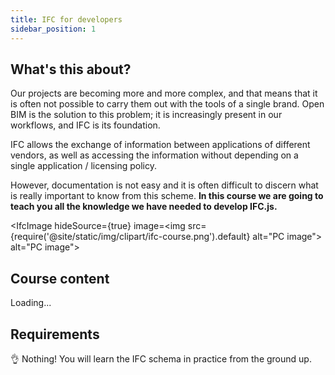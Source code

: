 ```yaml
---
title: IFC for developers
sidebar_position: 1
---
```



## What's this about?

Our projects are becoming more and more complex, and that means that it is often not possible to carry them out with the tools of a single brand. Open BIM is the solution to this problem; it is increasingly present in our workflows, and IFC is its foundation.

<IfcCard>
	IFC allows the exchange of information between applications of different vendors, as well as accessing the information without depending on a single application / licensing policy.
</IfcCard>

However, documentation is not easy and it is often difficult to discern what is really important to know from this scheme. **In this course we are going to teach you all the knowledge we have needed to develop IFC.js.**


<IfcImage hideSource={true} image=<img src={require('@site/static/img/clipart/ifc-course.png').default} alt="PC image"></img>
   alt="PC image"></IfcImage>



## Course content

Loading...

## Requirements

👌 Nothing! You will learn the IFC schema in practice from the ground up.



